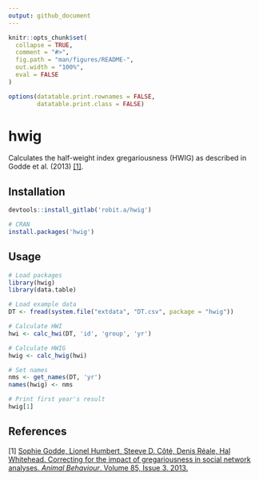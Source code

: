 ```yaml
---
output: github_document
---
```


```r
knitr::opts_chunk$set(
  collapse = TRUE,
  comment = "#>",
  fig.path = "man/figures/README-",
  out.width = "100%",
  eval = FALSE
)

options(datatable.print.rownames = FALSE, 
        datatable.print.class = FALSE)
```
# hwig

Calculates the half-weight index gregariousness (HWIG) as described in Godde et al. (2013) [[1]](#references).


## Installation

```r
devtools::install_gitlab('robit.a/hwig')

# CRAN
install.packages('hwig')
```

## Usage

```r
# Load packages
library(hwig)
library(data.table)

# Load example data
DT <- fread(system.file("extdata", "DT.csv", package = "hwig"))

# Calculate HWI
hwi <- calc_hwi(DT, 'id', 'group', 'yr')

# Calculate HWIG
hwig <- calc_hwig(hwi)

# Set names
nms <- get_names(DT, 'yr')
names(hwig) <- nms

# Print first year's result
hwig[1]
```




## References

[1] [Sophie Godde, Lionel Humbert, Steeve D. Côté, Denis Réale, Hal Whitehead. Correcting for the impact of gregariousness in social network analyses. *Animal Behaviour*. Volume 85, Issue 3. 2013.](https://www.sciencedirect.com/science/article/pii/S0003347212005593)

